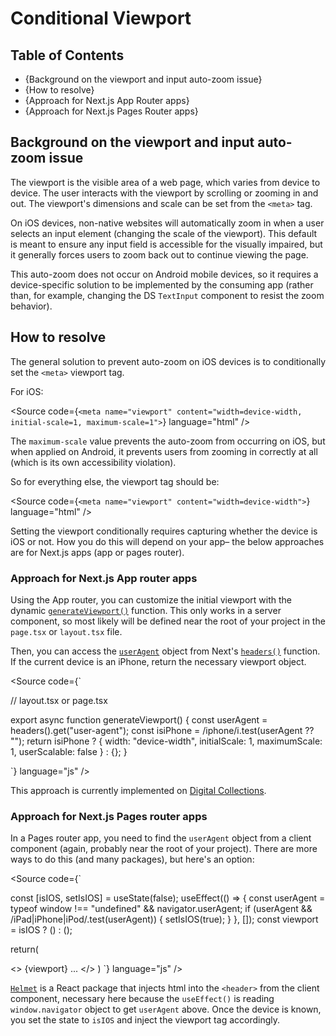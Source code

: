 

<Meta title="Development Guide/Conditional Viewport" />

# Conditional Viewport

## Table of Contents

- {<Link href="background-on-the-viewport-and-input-auto-zoom-issue" target="_self">Background on the viewport and input auto-zoom issue</Link>}
- {<Link href="#how-to-resolve" target="_self">How to resolve</Link>}
- {<Link href="#" target="_self">Approach for Next.js App Router apps</Link>}
- {<Link href="#" target="_self">Approach for Next.js Pages Router apps</Link>}

## Background on the viewport and input auto-zoom issue

The viewport is the visible area of a web page, which varies from device to device.
The user interacts with the viewport by scrolling or zooming in and out. The viewport's dimensions and scale can be set from the `<meta>` tag.

On iOS devices, non-native websites will automatically zoom in when a user selects an input element (changing the scale of the viewport). This default is meant to ensure any input field is accessible for the visually impaired, but it generally forces users to zoom back out to continue viewing the page.

This auto-zoom does not occur on Android mobile devices, so it requires a device-specific solution to be implemented by the consuming app (rather than, for example, changing the DS `TextInput` component to resist the zoom behavior).

## How to resolve

The general solution to prevent auto-zoom on iOS devices is to conditionally set the `<meta>` viewport tag.

For iOS:

<Source
  code={`
<meta name="viewport" content="width=device-width, initial-scale=1, maximum-scale=1">
`}
  language="html"
/>

The `maximum-scale` value prevents the auto-zoom from occurring on iOS, but when
applied on Android, it prevents users from zooming in correctly at all (which is
its own accessibility violation).

So for everything else, the viewport tag should be:

<Source
  code={`
<meta name="viewport" content="width=device-width">
`}
  language="html"
/>

Setting the viewport conditionally requires capturing whether the device is iOS or not.
How you do this will depend on your app– the below approaches are for Next.js apps (app or pages router).

### Approach for Next.js App router apps

Using the App router, you can customize the initial viewport with the dynamic [`generateViewport()`](https://nextjs.org/docs/app/api-reference/functions/generate-viewport) function. This only works in a server component, so most likely will be defined near the root of your project in
the `page.tsx` or `layout.tsx` file.

Then, you can access the [`userAgent`](https://nextjs.org/docs/app/api-reference/functions/userAgent) object from Next's [`headers()`](https://nextjs.org/docs/app/api-reference/functions/headers) function. If the current device is an iPhone, return the necessary viewport object.

<Source
  code={`

// layout.tsx or page.tsx

export async function generateViewport() {
  const userAgent = headers().get("user-agent");
  const isiPhone = /iphone/i.test(userAgent ?? "");
  return isiPhone ? 
  { width: "device-width", initialScale: 1, maximumScale: 1, userScalable: false }
    : {};
}
    
`}
language="js"
/>

This approach is currently implemented on [Digital Collections](https://github.com/NYPL/digital-collections/blob/8758f1106af59c4a76015d978700ec8baba6deb4/app/layout.tsx#L45).

### Approach for Next.js Pages router apps

In a Pages router app, you need to find the `userAgent` object from a client component (again, probably near the root of your project).
There are more ways to do this (and many packages), but here's an option:

<Source
  code={`

const [isIOS, setIsIOS] = useState(false);
useEffect(() => {
const userAgent = typeof window !== "undefined" && navigator.userAgent;
if (userAgent && /iPad|iPhone|iPod/.test(userAgent)) {
setIsIOS(true);
}
}, []);
const viewport = isIOS ?
(<meta name="viewport" content="width=device-width, initial-scale=1, maximum-scale=1"/>)
: (<meta name="viewport" content="width=device-width" />);

return(

<>
  <Helmet>{viewport}</Helmet>
  ...
</>
) `} language="js" />

[`Helmet`](https://www.npmjs.com/package/react-helmet) is a React package that injects html into the `<header>` from the client component, necessary here because the `useEffect()` is reading
`window.navigator` object to get `userAgent` above. Once the device is known, you set the state to `isIOS` and inject the viewport tag accordingly.

